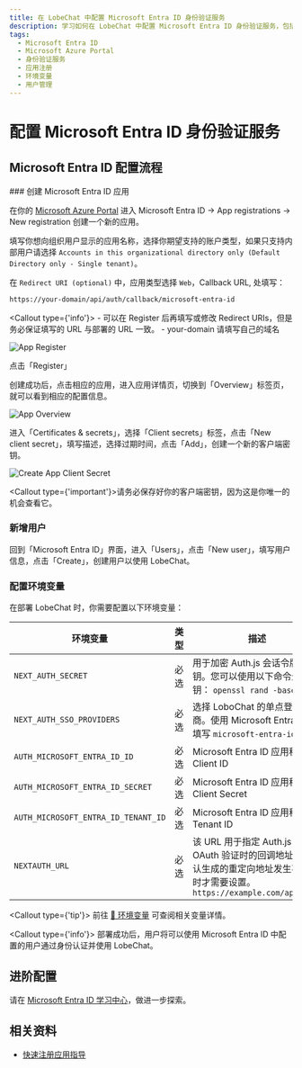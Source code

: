 ```yaml
---
title: 在 LobeChat 中配置 Microsoft Entra ID 身份验证服务
description: 学习如何在 LobeChat 中配置 Microsoft Entra ID 身份验证服务，包括创建应用、新增用户和配置环境变量。详细步骤和相关资料。
tags:
  - Microsoft Entra ID
  - Microsoft Azure Portal
  - 身份验证服务
  - 应用注册
  - 环境变量
  - 用户管理
---
```


# 配置 Microsoft Entra ID 身份验证服务

## Microsoft Entra ID 配置流程

<Steps>
  ### 创建 Microsoft Entra ID 应用

  在你的 [Microsoft Azure Portal][microsoft-azure-portal] 进入 Microsoft Entra ID -> App registrations -> New registration 创建一个新的应用。

  填写你想向组织用户显示的应用名称，选择你期望支持的账户类型，如果只支持内部用户请选择 `Accounts in this organizational directory only (Default Directory only - Single tenant)`。

  在 `Redirect URI (optional)` 中，应用类型选择 `Web`，Callback URL, 处填写：

  ```bash
  https://your-domain/api/auth/callback/microsoft-entra-id
  ```

  <Callout type={'info'}>
    - 可以在 Register 后再填写或修改 Redirect URIs，但是务必保证填写的 URL 与部署的 URL 一致。 -
      your-domain 请填写自己的域名
  </Callout>

  <Image alt="App Register" inStep src="https://github.com/lobehub/lobe-chat/assets/13883964/4f9d83bd-b3fc-4abc-bcf4-ccbad65c219d" />

  点击「Register」

  创建成功后，点击相应的应用，进入应用详情页，切换到「Overview」标签页，就可以看到相应的配置信息。

  <Image alt="App Overview" inStep src="https://github.com/lobehub/lobe-chat/assets/13883964/48a0b702-05bd-4ce4-a007-a8ad00a36e5a" />

  进入「Certificates & secrets」，选择「Client secrets」标签，点击「New client secret」，填写描述，选择过期时间，点击「Add」，创建一个新的客户端密钥。

  <Image alt="Create App Client Secret" inStep src="https://github.com/lobehub/lobe-chat/assets/13883964/c9d66fa0-158c-4bd3-a1fa-969e638259d2" />

  <Callout type={'important'}>请务必保存好你的客户端密钥，因为这是你唯一的机会查看它。</Callout>

  ### 新增用户

  回到「Microsoft Entra ID」界面，进入「Users」，点击「New user」，填写用户信息，点击「Create」，创建用户以使用 LobeChat。

  ### 配置环境变量

  在部署 LobeChat 时，你需要配置以下环境变量：

  | 环境变量                                | 类型 | 描述                                                                                          |
  | ----------------------------------- | -- | ------------------------------------------------------------------------------------------- |
  | `NEXT_AUTH_SECRET`                  | 必选 | 用于加密 Auth.js 会话令牌的密钥。您可以使用以下命令生成秘钥： `openssl rand -base64 32`                               |
  | `NEXT_AUTH_SSO_PROVIDERS`           | 必选 | 选择 LoboChat 的单点登录提供商。使用 Microsoft Entra ID 请填写 `microsoft-entra-id`。                        |
  | `AUTH_MICROSOFT_ENTRA_ID_ID`        | 必选 | Microsoft Entra ID 应用程序的 Client ID                                                          |
  | `AUTH_MICROSOFT_ENTRA_ID_SECRET`    | 必选 | Microsoft Entra ID 应用程序的 Client Secret                                                      |
  | `AUTH_MICROSOFT_ENTRA_ID_TENANT_ID` | 必选 | Microsoft Entra ID 应用程序的 Tenant ID                                                          |
  | `NEXTAUTH_URL`                      | 必选 | 该 URL 用于指定 Auth.js 在执行 OAuth 验证时的回调地址，当默认生成的重定向地址发生不正确时才需要设置。`https://example.com/api/auth` |

  <Callout type={'tip'}>
    前往 [📘 环境变量](/zh/docs/self-hosting/environment-variable#microsoft-entra-id) 可查阅相关变量详情。
  </Callout>
</Steps>

<Callout type={'info'}>
  部署成功后，用户将可以使用 Microsoft Entra ID 中配置的用户通过身份认证并使用 LobeChat。
</Callout>

## 进阶配置

请在 [Microsoft Entra ID 学习中心][microsoft-learn-entra]，做进一步探索。

## 相关资料

- [快速注册应用指导][microsoft-entra-register-app]

[microsoft-azure-portal]: https://portal.azure.com/
[microsoft-entra-register-app]: https://learn.microsoft.com/en-us/entra/identity-platform/quickstart-register-app
[microsoft-learn-entra]: https://learn.microsoft.com/en-us/entra/identity/
